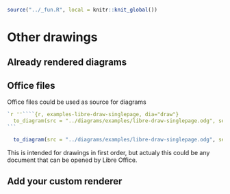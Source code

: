 ```r
source("../_fun.R", local = knitr::knit_global())
```

# Other drawings {#usage-other}

## Already rendered diagrams {#usage-rendered}

## Office files {#usage-office}

Office files could be used as source for diagrams

````R
`r ''````{r, examples-libre-draw-singlepage, dia="draw"}
  to_diagram(src = "../diagrams/examples/libre-draw-singlepage.odg", service = "Office")
```
````

```r
  to_diagram(src = "../diagrams/examples/libre-draw-singlepage.odg", service = "Office")
```

This is intended for drawings in first order, but actualy this could be any document that can be opened by Libre Office.

## Add your custom renderer {#usage-custom-dia-render}

